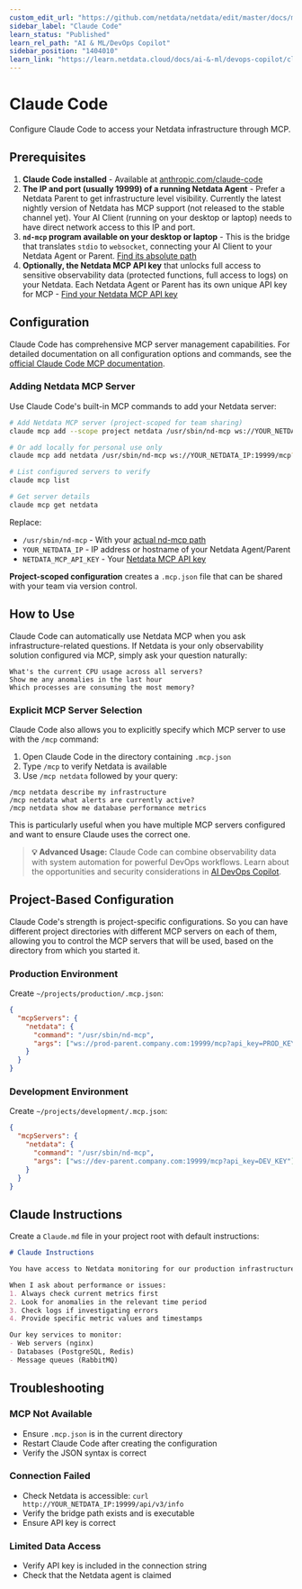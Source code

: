 ```yaml
---
custom_edit_url: "https://github.com/netdata/netdata/edit/master/docs/ml-ai/ai-devops-copilot/claude-code.md"
sidebar_label: "Claude Code"
learn_status: "Published"
learn_rel_path: "AI & ML/DevOps Copilot"
sidebar_position: "1404010"
learn_link: "https://learn.netdata.cloud/docs/ai-&-ml/devops-copilot/claude-code"
---
```


# Claude Code

Configure Claude Code to access your Netdata infrastructure through MCP.

## Prerequisites

1. **Claude Code installed** - Available at [anthropic.com/claude-code](https://www.anthropic.com/claude-code)
2. **The IP and port (usually 19999) of a running Netdata Agent** - Prefer a Netdata Parent to get infrastructure level visibility. Currently the latest nightly version of Netdata has MCP support (not released to the stable channel yet). Your AI Client (running on your desktop or laptop) needs to have direct network access to this IP and port.
3. **`nd-mcp` program available on your desktop or laptop** - This is the bridge that translates `stdio` to `websocket`, connecting your AI Client to your Netdata Agent or Parent. [Find its absolute path](/docs/ai-&-ml/mcp#finding-the-nd-mcp-bridge)
4. **Optionally, the Netdata MCP API key** that unlocks full access to sensitive observability data (protected functions, full access to logs) on your Netdata. Each Netdata Agent or Parent has its own unique API key for MCP - [Find your Netdata MCP API key](/docs/ai-&-ml/mcp#finding-your-api-key)

## Configuration

Claude Code has comprehensive MCP server management capabilities. For detailed documentation on all configuration options and commands, see the [official Claude Code MCP documentation](https://docs.anthropic.com/en/docs/claude-code/mcp).

### Adding Netdata MCP Server

Use Claude Code's built-in MCP commands to add your Netdata server:

```bash
# Add Netdata MCP server (project-scoped for team sharing)
claude mcp add --scope project netdata /usr/sbin/nd-mcp ws://YOUR_NETDATA_IP:19999/mcp?api_key=NETDATA_MCP_API_KEY

# Or add locally for personal use only
claude mcp add netdata /usr/sbin/nd-mcp ws://YOUR_NETDATA_IP:19999/mcp?api_key=NETDATA_MCP_API_KEY

# List configured servers to verify
claude mcp list

# Get server details
claude mcp get netdata
```

Replace:

- `/usr/sbin/nd-mcp` - With your [actual nd-mcp path](/docs/ai-&-ml/mcp#finding-the-nd-mcp-bridge)
- `YOUR_NETDATA_IP` - IP address or hostname of your Netdata Agent/Parent
- `NETDATA_MCP_API_KEY` - Your [Netdata MCP API key](/docs/ai-&-ml/mcp#finding-your-api-key)

**Project-scoped configuration** creates a `.mcp.json` file that can be shared with your team via version control.

## How to Use

Claude Code can automatically use Netdata MCP when you ask infrastructure-related questions. If Netdata is your only observability solution configured via MCP, simply ask your question naturally:

```
What's the current CPU usage across all servers?
Show me any anomalies in the last hour
Which processes are consuming the most memory?
```

### Explicit MCP Server Selection

Claude Code also allows you to explicitly specify which MCP server to use with the `/mcp` command:

1. Open Claude Code in the directory containing `.mcp.json`
2. Type `/mcp` to verify Netdata is available
3. Use `/mcp netdata` followed by your query:

```
/mcp netdata describe my infrastructure
/mcp netdata what alerts are currently active?
/mcp netdata show me database performance metrics
```

This is particularly useful when you have multiple MCP servers configured and want to ensure Claude uses the correct one.

> **💡 Advanced Usage:** Claude Code can combine observability data with system automation for powerful DevOps workflows. Learn about the opportunities and security considerations in [AI DevOps Copilot](/docs/ai-&-ml/devops-copilot).

## Project-Based Configuration

Claude Code's strength is project-specific configurations. So you can have different project directories with different MCP servers on each of them, allowing you to control the MCP servers that will be used, based on the directory from which you started it.

### Production Environment

Create `~/projects/production/.mcp.json`:

```json
{
  "mcpServers": {
    "netdata": {
      "command": "/usr/sbin/nd-mcp",
      "args": ["ws://prod-parent.company.com:19999/mcp?api_key=PROD_KEY"]
    }
  }
}
```

### Development Environment

Create `~/projects/development/.mcp.json`:

```json
{
  "mcpServers": {
    "netdata": {
      "command": "/usr/sbin/nd-mcp",
      "args": ["ws://dev-parent.company.com:19999/mcp?api_key=DEV_KEY"]
    }
  }
}
```

## Claude Instructions

Create a `Claude.md` file in your project root with default instructions:

```markdown
# Claude Instructions

You have access to Netdata monitoring for our production infrastructure.

When I ask about performance or issues:
1. Always check current metrics first
2. Look for anomalies in the relevant time period
3. Check logs if investigating errors
4. Provide specific metric values and timestamps

Our key services to monitor:
- Web servers (nginx)
- Databases (PostgreSQL, Redis)
- Message queues (RabbitMQ)
```

## Troubleshooting

### MCP Not Available

- Ensure `.mcp.json` is in the current directory
- Restart Claude Code after creating the configuration
- Verify the JSON syntax is correct

### Connection Failed

- Check Netdata is accessible: `curl http://YOUR_NETDATA_IP:19999/api/v3/info`
- Verify the bridge path exists and is executable
- Ensure API key is correct

### Limited Data Access

- Verify API key is included in the connection string
- Check that the Netdata agent is claimed
